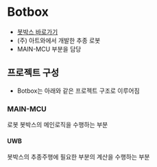 
# Botbox

- [봇박스 바로가기](https://www.artwa.kr/botbox)
- (주) 아트와에서 개발한 추종 로봇
- MAIN-MCU 부분을 담당

## 프로젝트 구성

- Botbox는 아래와 같은 프로젝트 구조로 이루어짐

<FileTree>
  <FileTree.Folder name="Botbox" defaultOpen>
    <FileTree.Folder name="MAIN-MCU" defaultOpen>
      <FileTree.Folder name="Motor" />
      <FileTree.Folder name="Ultrasonic" />
    </FileTree.Folder>
    <FileTree.Folder name="UWB" defaultOpen>
      <FileTree.Folder name="DWM-3000" defaultOpen>
        <FileTree.Folder name="PDOA" />
        <FileTree.Folder name="AOA" />
      </FileTree.Folder>
    </FileTree.Folder>
  </FileTree.Folder>
</FileTree>

### MAIN-MCU

로봇 봇박스의 메인로직을 수행하는 부분

#### UWB

봇박스의 추종주행에 필요한 부분의 계산을 수행하는 부분
